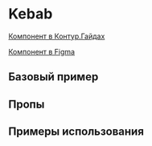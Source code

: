
<Meta of={KebabStories} />

# Kebab

[Компонент в Контур.Гайдах](https://guides.kontur.ru/components/actions/kebab-menu/)

[Компонент в Figma](https://www.figma.com/file/87ScqxPzJpF9DcVBNYWOjM/%E2%9A%A1-Kontur-UI-Modern-Layout?node-id=230%3A2540)

<Description />

## Базовый пример

<Primary />

## Пропы

<PropsTable />

## Примеры использования

<Stories title="" includePrimary={false} />
